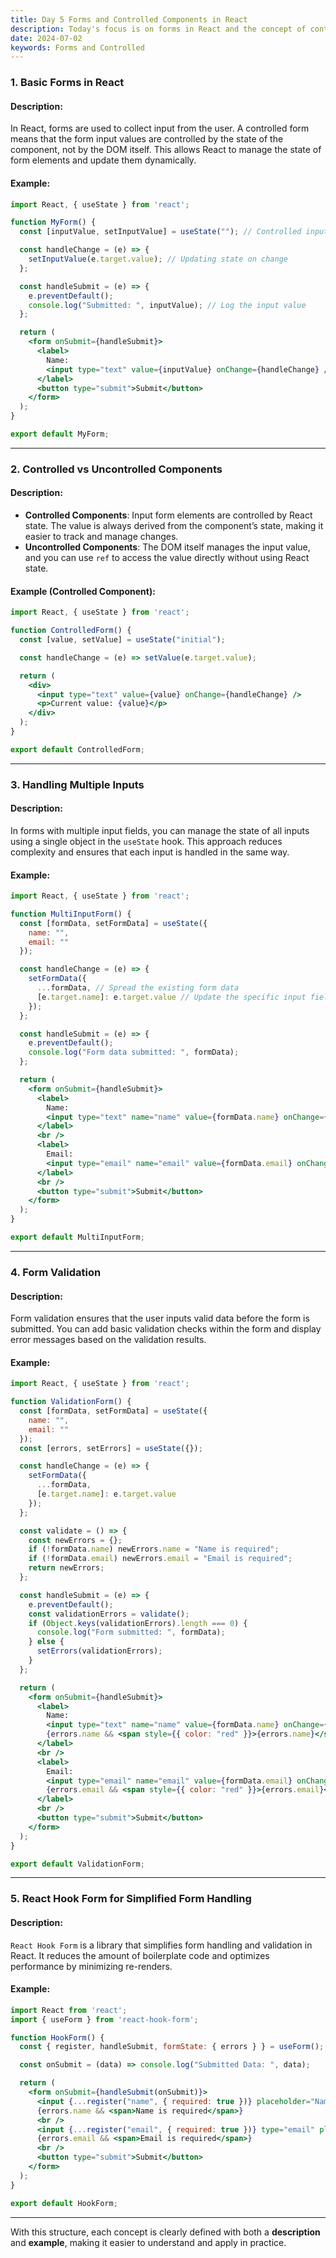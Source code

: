 ```yaml
---
title: Day 5 Forms and Controlled Components in React
description: Today's focus is on forms in React and the concept of controlled components. Forms are essential for capturing user input, and controlled components offer a way to manage and control the state of form inputs.
date: 2024-07-02
keywords: Forms and Controlled
---
```



### 1. **Basic Forms in React**

#### **Description**:
In React, forms are used to collect input from the user. A controlled form means that the form input values are controlled by the state of the component, not by the DOM itself. This allows React to manage the state of form elements and update them dynamically.

#### **Example**:

```jsx
import React, { useState } from 'react';

function MyForm() {
  const [inputValue, setInputValue] = useState(""); // Controlled input state

  const handleChange = (e) => {
    setInputValue(e.target.value); // Updating state on change
  };

  const handleSubmit = (e) => {
    e.preventDefault();
    console.log("Submitted: ", inputValue); // Log the input value
  };

  return (
    <form onSubmit={handleSubmit}>
      <label>
        Name:
        <input type="text" value={inputValue} onChange={handleChange} />
      </label>
      <button type="submit">Submit</button>
    </form>
  );
}

export default MyForm;
```

---

### 2. **Controlled vs Uncontrolled Components**

#### **Description**:
- **Controlled Components**: Input form elements are controlled by React state. The value is always derived from the component’s state, making it easier to track and manage changes.
- **Uncontrolled Components**: The DOM itself manages the input value, and you can use `ref` to access the value directly without using React state.

#### **Example** (Controlled Component):

```jsx
import React, { useState } from 'react';

function ControlledForm() {
  const [value, setValue] = useState("initial");

  const handleChange = (e) => setValue(e.target.value);

  return (
    <div>
      <input type="text" value={value} onChange={handleChange} />
      <p>Current value: {value}</p>
    </div>
  );
}

export default ControlledForm;
```

---

### 3. **Handling Multiple Inputs**

#### **Description**:
In forms with multiple input fields, you can manage the state of all inputs using a single object in the `useState` hook. This approach reduces complexity and ensures that each input is handled in the same way.

#### **Example**:

```jsx
import React, { useState } from 'react';

function MultiInputForm() {
  const [formData, setFormData] = useState({
    name: "",
    email: ""
  });

  const handleChange = (e) => {
    setFormData({
      ...formData, // Spread the existing form data
      [e.target.name]: e.target.value // Update the specific input field
    });
  };

  const handleSubmit = (e) => {
    e.preventDefault();
    console.log("Form data submitted: ", formData);
  };

  return (
    <form onSubmit={handleSubmit}>
      <label>
        Name:
        <input type="text" name="name" value={formData.name} onChange={handleChange} />
      </label>
      <br />
      <label>
        Email:
        <input type="email" name="email" value={formData.email} onChange={handleChange} />
      </label>
      <br />
      <button type="submit">Submit</button>
    </form>
  );
}

export default MultiInputForm;
```

---

### 4. **Form Validation**

#### **Description**:
Form validation ensures that the user inputs valid data before the form is submitted. You can add basic validation checks within the form and display error messages based on the validation results.

#### **Example**:

```jsx
import React, { useState } from 'react';

function ValidationForm() {
  const [formData, setFormData] = useState({
    name: "",
    email: ""
  });
  const [errors, setErrors] = useState({});

  const handleChange = (e) => {
    setFormData({
      ...formData,
      [e.target.name]: e.target.value
    });
  };

  const validate = () => {
    const newErrors = {};
    if (!formData.name) newErrors.name = "Name is required";
    if (!formData.email) newErrors.email = "Email is required";
    return newErrors;
  };

  const handleSubmit = (e) => {
    e.preventDefault();
    const validationErrors = validate();
    if (Object.keys(validationErrors).length === 0) {
      console.log("Form submitted: ", formData);
    } else {
      setErrors(validationErrors);
    }
  };

  return (
    <form onSubmit={handleSubmit}>
      <label>
        Name:
        <input type="text" name="name" value={formData.name} onChange={handleChange} />
        {errors.name && <span style={{ color: "red" }}>{errors.name}</span>}
      </label>
      <br />
      <label>
        Email:
        <input type="email" name="email" value={formData.email} onChange={handleChange} />
        {errors.email && <span style={{ color: "red" }}>{errors.email}</span>}
      </label>
      <br />
      <button type="submit">Submit</button>
    </form>
  );
}

export default ValidationForm;
```

---

### 5. **React Hook Form for Simplified Form Handling**

#### **Description**:
`React Hook Form` is a library that simplifies form handling and validation in React. It reduces the amount of boilerplate code and optimizes performance by minimizing re-renders.

#### **Example**:

```jsx
import React from 'react';
import { useForm } from 'react-hook-form';

function HookForm() {
  const { register, handleSubmit, formState: { errors } } = useForm();

  const onSubmit = (data) => console.log("Submitted Data: ", data);

  return (
    <form onSubmit={handleSubmit(onSubmit)}>
      <input {...register("name", { required: true })} placeholder="Name" />
      {errors.name && <span>Name is required</span>}
      <br />
      <input {...register("email", { required: true })} type="email" placeholder="Email" />
      {errors.email && <span>Email is required</span>}
      <br />
      <button type="submit">Submit</button>
    </form>
  );
}

export default HookForm;
```

---

With this structure, each concept is clearly defined with both a **description** and **example**, making it easier to understand and apply in practice.
